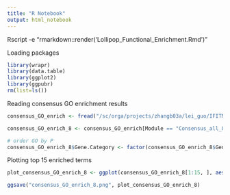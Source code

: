 ---
title: "R Notebook"
output: html_notebook
---


Rscript -e "rmarkdown::render('Lollipop_Functional_Enrichment.Rmd')"

Loading packages
```{r loading packages}
library(wrapr)
library(data.table)
library(ggplot2)
library(ggpubr)
rm(list=ls())
```


Reading consensus GO enrichment results
```{r Reading consensus GO enrichment results}
consensus_GO_enrich <- fread("/sc/orga/projects/zhangb03a/lei_guo/IFITM3/Corr_Results/Genes_sig_cor_IFITM3_consensus_Ontology.xls")

consensus_GO_enrich_8 <- consensus_GO_enrich[Module == "Consensus_all_8"]

# order GO by P
consensus_GO_enrich_8$Gene.Category <- factor(consensus_GO_enrich_8$Gene.Category, levels = rev(consensus_GO_enrich_8$Gene.Category))
```


Plotting top 15 enriched terms
```{r Plotting top 15 enriched terms}
plot_consensus_GO_enrich_8 <- ggplot(consensus_GO_enrich_8[1:15, ], aes(x=Gene.Category, y=-log10(Corrected_P))) + geom_point(size=3) + geom_segment(aes(x=Gene.Category, xend=Gene.Category, y=0, yend=-log10(Corrected_P))) + theme(axis.text.x = element_text(angle=90)) + xlab("Enriched Pathways") + ylab("-Log10(P)") + coord_flip() + theme(panel.grid.major = element_blank(), panel.grid.minor = element_blank(), panel.background = element_blank(), axis.line = element_line(colour = "black"))

ggsave("consensus_GO_enrich_8.png", plot_consensus_GO_enrich_8)
```


